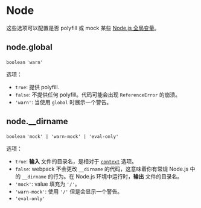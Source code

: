 # Node

这些选项可以配置是否 polyfill 或 mock 某些 [Node.js 全局变量](https://nodejs.org/docs/latest/api/globals.html)。

## node.global 

`boolean` `'warn'`

选项：

- `true`: 提供 polyfill.
- `false`: 不提供任何 polyfill。代码可能会出现 `ReferenceError` 的崩溃。
- `'warn'`: 当使用 `global` 时展示一个警告。

## node.__dirname

`boolean` `'mock' | 'warn-mock' | 'eval-only'`

选项：

- `true`: **输入** 文件的目录名，是相对于 [`context`](/config/context) 选项。
- `false`: webpack 不会更改 `__dirname` 的代码，这意味着你有常规 Node.js 中的 `__dirname` 的行为。在 Node.js 环境中运行时，**输出** 文件的目录名。
- `'mock'`: value 填充为 `'/'`。
- `'warn-mock'`: 使用 `'/'` 但是会显示一个警告。
- `'eval-only'`